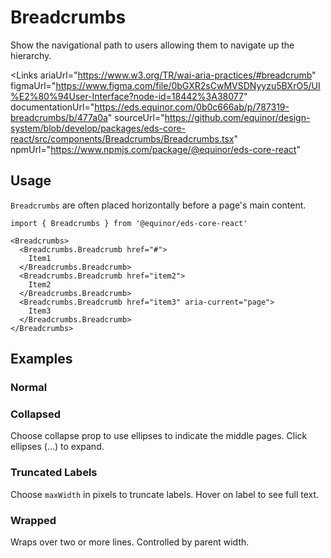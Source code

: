 
# Breadcrumbs

Show the navigational path to users allowing them to navigate up the hierarchy.

<Links 
    ariaUrl="https://www.w3.org/TR/wai-aria-practices/#breadcrumb"
    figmaUrl="https://www.figma.com/file/0bGXR2sCwMVSDNyyzu5BXrO5/UI%E2%80%94User-Interface?node-id=18442%3A38077"
    documentationUrl="https://eds.equinor.com/0b0c666ab/p/787319-breadcrumbs/b/477a0a"
    sourceUrl="https://github.com/equinor/design-system/blob/develop/packages/eds-core-react/src/components/Breadcrumbs/Breadcrumbs.tsx"
    npmUrl="https://www.npmjs.com/package/@equinor/eds-core-react"
></Links>

<Story id="navigation-breadcrumbs--introduction" />
<PropsTable />

## Usage

`Breadcrumbs` are often placed horizontally before a page's main content.

  ```tsx
import { Breadcrumbs } from '@equinor/eds-core-react'

<Breadcrumbs>
    <Breadcrumbs.Breadcrumb href="#">
      Item1
    </Breadcrumbs.Breadcrumb>
    <Breadcrumbs.Breadcrumb href="item2">
      Item2
    </Breadcrumbs.Breadcrumb>
    <Breadcrumbs.Breadcrumb href="item3" aria-current="page">
      Item3
    </Breadcrumbs.Breadcrumb>
</Breadcrumbs>
```

## Examples

### Normal

<Story id="navigation-breadcrumbs--normal" />

### Collapsed

Choose collapse prop to use ellipses to indicate the middle pages. Click ellipses (...) to expand.

<Story id="navigation-breadcrumbs--collapsed" />

### Truncated Labels

Choose `maxWidth` in pixels to truncate labels. Hover on label to see full text.

<Story id="navigation-breadcrumbs--truncated-labels" />

### Wrapped

Wraps over two or more lines. Controlled by parent width.

<Story id="navigation-breadcrumbs--wrapped" />
